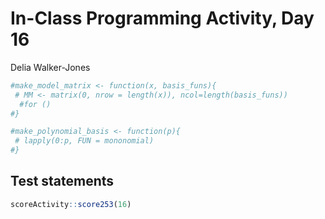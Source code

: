 # In-Class Programming Activity, Day 16

Delia Walker-Jones
```r


#make_model_matrix <- function(x, basis_funs){
 # MM <- matrix(0, nrow = length(x)), ncol=length(basis_funs))
  #for ()
#}

#make_polynomial_basis <- function(p){
 # lapply(0:p, FUN = mononomial)
#}
```




## Test statements

```r
scoreActivity::score253(16)
```